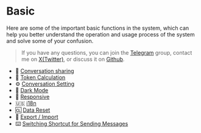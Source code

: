 # Basic

Here are some of the important basic functions in the system, which can help you better understand the operation and usage process of the system and solve some of your confusion.

> If you have any questions, you can join the [Telegram](https://t.me/+7fLJJoGV_bJhYTk1) group, contact me on [X(Twitter)](https://twitter.com/peekbomb), or discuss it on [Github](https://github.com/LTopx/Le-AI/discussions).

- 🤝 [Conversation sharing](/basic/conversation-sharing)
- 🧮 [Token Calculation](/basic/token-calculation)
- ⚙️ [Conversation Setting](/basic/conversation-setting)
- 🌙 [Dark Mode](/basic/dark-mode)
- 📱 [Responsive](/basic/responsive)
- 🇺🇸 [i18n](/basic/i18n)
- 🆑 [Data Reset](/basic/data-reset)
- 📲 [Export / Import](/basic/export-import)
- ⌨️ [Switching Shortcut for Sending Messages](/basic/send-message)
